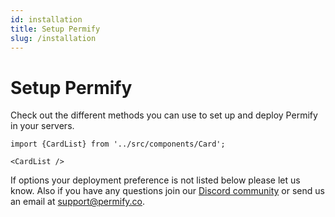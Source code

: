```yaml
---
id: installation
title: Setup Permify
slug: /installation
---
```


# Setup Permify

Check out the different methods you can use to set up and deploy Permify in your servers.

```mdx-code-block
import {CardList} from '../src/components/Card';

<CardList />
```

If options your deployment preference is not listed below please let us know. Also if you have any questions join our [Discord community](https://discord.gg/MJbUjwskdH) or send us an email at support@permify.co.